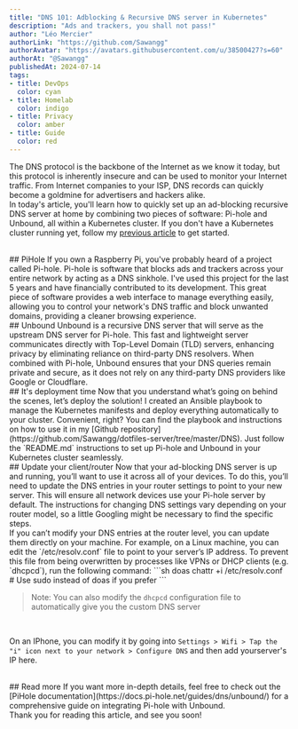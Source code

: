 ```yaml
---
title: "DNS 101: Adblocking & Recursive DNS server in Kubernetes"
description: "Ads and trackers, you shall not pass!"
author: "Léo Mercier"
authorLink: "https://github.com/Sawangg"
authorAvatar: "https://avatars.githubusercontent.com/u/38500427?s=60"
authorAt: "@Sawangg"
publishedAt: 2024-07-14
tags:
- title: DevOps
  color: cyan
- title: Homelab
  color: indigo
- title: Privacy
  color: amber
- title: Guide
  color: red
---
```



The DNS protocol is the backbone of the Internet as we know it today, but this protocol is inherently insecure and can
be used to monitor your Internet traffic. From Internet companies to your ISP, DNS records can quickly become a goldmine
for advertisers and hackers alike.  
In today's article, you'll learn how to quickly set up an ad-blocking recursive DNS server at home by combining two
pieces of software: Pi-hole and Unbound, all within a Kubernetes cluster. If you don't have a Kubernetes cluster running
yet, follow my [previous article](https://leomercier.blog/posts/kubernetes-ansible) to get started.

<br />
## PiHole
If you own a Raspberry Pi, you've probably heard of a project called Pi-hole. Pi-hole is software that blocks ads and
trackers across your entire network by acting as a DNS sinkhole. I've used this project for the last 5 years and have
financially contributed to its development. This great piece of software provides a web interface to manage everything
easily, allowing you to control your network's DNS traffic and block unwanted domains, providing a cleaner browsing
experience.

<br />
## Unbound
Unbound is a recursive DNS server that will serve as the upstream DNS server for Pi-hole. This fast and lightweight
server communicates directly with Top-Level Domain (TLD) servers, enhancing privacy by eliminating reliance on
third-party DNS resolvers. When combined with Pi-hole, Unbound ensures that your DNS queries remain private and secure,
as it does not rely on any third-party DNS providers like Google or Cloudflare.

<br />
## It's deployment time
Now that you understand what’s going on behind the scenes, let’s deploy the solution! I created an Ansible playbook to
manage the Kubernetes manifests and deploy everything automatically to your cluster. Convenient, right? You can find the
playbook and instructions on how to use it in my [Github
repository](https://github.com/Sawangg/dotfiles-server/tree/master/DNS). Just follow the `README.md` instructions to set
up Pi-hole and Unbound in your Kubernetes cluster seamlessly.

<br />
## Update your client/router
Now that your ad-blocking DNS server is up and running, you’ll want to use it across all of your devices. To do this,
you’ll need to update the DNS entries in your router settings to point to your new server. This will ensure all network
devices use your Pi-hole server by default. The instructions for changing DNS settings vary depending on your router
model, so a little Googling might be necessary to find the specific steps.  
<br/>
If you can’t modify your DNS entries at the router level, you can update them directly on your machine. For example, on
a Linux machine, you can edit the `/etc/resolv.conf` file to point to your server’s IP address. To prevent this file
from being overwritten by processes like VPNs or DHCP clients (e.g. `dhcpcd`), run the following command:
```sh
doas chattr +i /etc/resolv.conf # Use sudo instead of doas if you prefer
```

> Note: You can also modify the `dhcpcd` configuration file to automatically give you the custom DNS server
<br/>

On an IPhone, you can modify it by going into `Settings > Wifi > Tap the "i" icon next to your network > Configure DNS`
and then add yourserver's IP here.

<br />
## Read more
If you want more in-depth details, feel free to check out the [PiHole
documentation](https://docs.pi-hole.net/guides/dns/unbound/) for a comprehensive guide on integrating Pi-hole with 
Unbound.
<br />
Thank you for reading this article, and see you soon!
